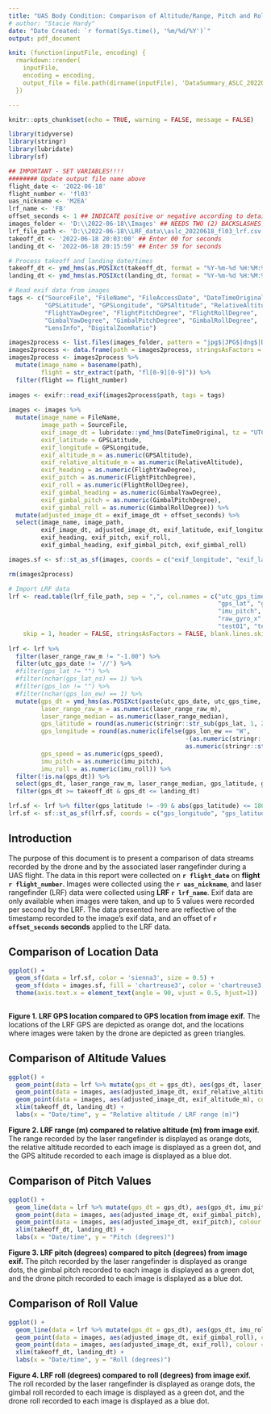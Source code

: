```yaml
---
title: "UAS Body Condition: Comparison of Altitude/Range, Pitch and Roll from Drone and LRF Values"
# author: "Stacie Hardy"
date: "Date Created: `r format(Sys.time(), '%m/%d/%Y')`"
output: pdf_document

knit: (function(inputFile, encoding) { 
  rmarkdown::render(
    inputFile, 
    encoding = encoding, 
    output_file = file.path(dirname(inputFile), 'DataSummary_ASLC_20220618_fl03_fieldPrelim.pdf'))
  })

---
```


```r
knitr::opts_chunk$set(echo = TRUE, warning = FALSE, message = FALSE) 

library(tidyverse)
library(stringr)
library(lubridate)
library(sf)

## IMPORTANT - SET VARIABLES!!!!
######## Update output file name above
flight_date <- '2022-06-18'
flight_number <- 'fl03'
uas_nickname <- 'M2EA'
lrf_name <- 'FB'
offset_seconds <- 1 ## INDICATE positive or negative according to details on datasheet
images_folder <- 'D:\\2022-06-18\\Images' ## NEEDS TWO (2) BACKSLASHES BETWEEN FOLDER NAMES
lrf_file_path <- 'D:\\2022-06-18\\LRF_data\\aslc_20220618_fl03_lrf.csv' ## NEEDS TWO (2) BACKSLASHES BETWEEN FOLDER NAMES
takeoff_dt <- '2022-06-18 20:03:00' ## Enter 00 for seconds
landing_dt <- '2022-06-18 20:15:59' ## Enter 59 for seconds

# Process takeoff and landing date/times
takeoff_dt <- ymd_hms(as.POSIXct(takeoff_dt, format = "%Y-%m-%d %H:%M:%S", tz = "UTC"), tz = "UTC")
landing_dt <- ymd_hms(as.POSIXct(landing_dt, format = "%Y-%m-%d %H:%M:%S", tz = "UTC"), tz = "UTC")

# Read exif data from images
tags <- c("SourceFile", "FileName", "FileAccessDate", "DateTimeOriginal",
          "GPSLatitude", "GPSLongitude", "GPSAltitude", "RelativeAltitude",
          "FlightYawDegree", "FlightPitchDegree", "FlightRollDegree",
          "GimbalYawDegree", "GimbalPitchDegree", "GimbalRollDegree",
          "LensInfo", "DigitalZoomRatio")

images2process <- list.files(images_folder, pattern = "jpg$|JPG$|dng$|DNG$", full.names = TRUE, recursive = FALSE)
images2process <- data.frame(path = images2process, stringsAsFactors = FALSE)
images2process <- images2process %>%
  mutate(image_name = basename(path),
         flight = str_extract(path, "fl[0-9][0-9]")) %>%
  filter(flight == flight_number)
    
images <- exifr::read_exif(images2process$path, tags = tags)
      
images <- images %>%
  mutate(image_name = FileName,
         image_path = SourceFile,
         exif_image_dt = lubridate::ymd_hms(DateTimeOriginal, tz = "UTC"),
         exif_latitude = GPSLatitude,
         exif_longitude = GPSLongitude,
         exif_altitude_m = as.numeric(GPSAltitude),
         exif_relative_altitude_m = as.numeric(RelativeAltitude),
         exif_heading = as.numeric(FlightYawDegree),
         exif_pitch = as.numeric(FlightPitchDegree),
         exif_roll = as.numeric(FlightRollDegree),
         exif_gimbal_heading = as.numeric(GimbalYawDegree),
         exif_gimbal_pitch = as.numeric(GimbalPitchDegree),
         exif_gimbal_roll = as.numeric(GimbalRollDegree)) %>%
  mutate(adjusted_image_dt = exif_image_dt + offset_seconds) %>%
  select(image_name, image_path,
         exif_image_dt, adjusted_image_dt, exif_latitude, exif_longitude, exif_altitude_m, exif_relative_altitude_m,
         exif_heading, exif_pitch, exif_roll,
         exif_gimbal_heading, exif_gimbal_pitch, exif_gimbal_roll)

images.sf <- sf::st_as_sf(images, coords = c("exif_longitude", "exif_latitude"), crs = st_crs(4326))

rm(images2process)

# Import LRF data
lrf <- read.table(lrf_file_path, sep = ",", col.names = c("utc_gps_time", "utc_gps_date", "laser_range_raw_m", "laser_range_median", 
                                                          "gps_lat", "gps_lat_ns", "gps_lon", "gps_lon_ew", "gps_speed", 
                                                          "imu_pitch", "imu_roll",
                                                          "raw_gyro_x",	"raw_gyro_y",	"raw_gyro_z",	"raw_accel_x",	"raw_accel_y",	"raw_accel_z",
                                                          "test01", "test02", "test03"), 
    skip = 1, header = FALSE, stringsAsFactors = FALSE, blank.lines.skip = TRUE, colClasses = "character", dec = ".", fill = TRUE, strip.white = TRUE)
        
lrf <- lrf %>%
  filter(laser_range_raw_m != "-1.00") %>% 
  filter(utc_gps_date != '//') %>%
  #filter(gps_lat != "") %>%
  #filter(nchar(gps_lat_ns) == 1) %>%
  #filter(gps_lon != "") %>%
  #filter(nchar(gps_lon_ew) == 1) %>%
  mutate(gps_dt = ymd_hms(as.POSIXct(paste(utc_gps_date, utc_gps_time, sep = " "), format = "%m/%d/%y %H:%M:%OS", tz = "UTC"), tz = "UTC"),
         laser_range_raw_m = as.numeric(laser_range_raw_m),
         laser_range_median = as.numeric(laser_range_median),
         gps_latitude = round(as.numeric(stringr::str_sub(gps_lat, 1, 2)) + as.numeric(stringr::str_sub(gps_lat, -nchar(gps_lat) + 2, -1))/60, 9),
         gps_longitude = round(as.numeric(ifelse(gps_lon_ew == "W",
                                                 -(as.numeric(stringr::str_sub(gps_lon, 1, 3)) + as.numeric(stringr::str_sub(gps_lon, -nchar(gps_lon) + 3, -1))/60),
                                                 as.numeric(stringr::str_sub(gps_lon, 1, 3)) + as.numeric(stringr::str_sub(gps_lon, -nchar(gps_lon) + 3, -1))/60)), 9),
         gps_speed = as.numeric(gps_speed),
         imu_pitch = as.numeric(imu_pitch),
         imu_roll = as.numeric(imu_roll)) %>%
  filter(!is.na(gps_dt)) %>%
  select(gps_dt, laser_range_raw_m, laser_range_median, gps_latitude, gps_longitude, imu_pitch, imu_roll) %>%
  filter(gps_dt >= takeoff_dt & gps_dt <= landing_dt) 

lrf.sf <- lrf %>% filter(gps_latitude != -99 & abs(gps_latitude) <= 180 & abs(gps_longitude) <= 180)
lrf.sf <- sf::st_as_sf(lrf.sf, coords = c("gps_longitude", "gps_latitude"), crs = st_crs(4326))
```
## Introduction
The purpose of this document is to present a comparison of data streams recorded by the drone and by the associated laser rangefinder during a UAS flight. The data in this report were collected on **`r flight_date`** on **flight `r flight_number`**. Images were collected using the **`r uas_nickname`**, and laser rangefinder (LRF) data were collected using **LRF `r lrf_name`**. Exif data are only available when images were taken, and up to 5 values were recorded per second by the LRF. The data presented here are reflective of the timestamp recorded to the image's exif data, and an offset of **`r offset_seconds` seconds** applied to the LRF data.

## Comparison of Location Data
```r
ggplot() +
  geom_sf(data = lrf.sf, color = 'sienna3', size = 0.5) +
  geom_sf(data = images.sf, fill = 'chartreuse3', color = 'chartreuse3', size = 1, shape = 24) + 
  theme(axis.text.x = element_text(angle = 90, vjust = 0.5, hjust=1))
  
```

**Figure 1. LRF GPS location compared to GPS location from image exif.** The locations of the LRF GPS are depicted as orange dot, and the locations where images were taken by the drone are depicted as green triangles.  

\newpage

## Comparison of Altitude Values

```r
ggplot() + 
  geom_point(data = lrf %>% mutate(gps_dt = gps_dt), aes(gps_dt, laser_range_raw_m), colour = "sienna3", size = 0.2) + 
  geom_point(data = images, aes(adjusted_image_dt, exif_relative_altitude_m), colour = "chartreuse3", size = 0.2) + 
  geom_point(data = images, aes(adjusted_image_dt, exif_altitude_m), colour = "navy", size = 0.2) + 
  xlim(takeoff_dt, landing_dt) +
  labs(x = "Date/time", y = "Relative altitude / LRF range (m)")
```

**Figure 2. LRF range (m) compared to relative altitude (m) from image exif.** The range recorded by the laser rangefinder is displayed as orange dots, the relative altitude recorded to each image is displayed as a green dot, and the GPS altitude recorded to each image is displayed as a blue dot.      

\newpage

## Comparison of Pitch Values

```r
ggplot() + 
  geom_line(data = lrf %>% mutate(gps_dt = gps_dt), aes(gps_dt, imu_pitch), colour = "sienna3") + 
  geom_point(data = images, aes(adjusted_image_dt, exif_gimbal_pitch), colour = "chartreuse3", size = 0.2) +
  geom_point(data = images, aes(adjusted_image_dt, exif_pitch), colour = "navy", size = 0.2) + 
  xlim(takeoff_dt, landing_dt) +
  labs(x = "Date/time", y = "Pitch (degrees)")

```

**Figure 3. LRF pitch (degrees) compared to pitch (degrees) from image exif.** The pitch recorded by the laser rangefinder is displayed as orange dots, the gimbal pitch recorded to each image is displayed as a green dot, and the drone pitch recorded to each image is displayed as a blue dot.   

\newpage 

## Comparison of Roll Value

```r
ggplot() + 
  geom_line(data = lrf %>% mutate(gps_dt = gps_dt), aes(gps_dt, imu_roll), colour = "sienna3") + 
  geom_point(data = images, aes(adjusted_image_dt, exif_gimbal_roll), colour = "chartreuse3", size = 0.2) +
  geom_point(data = images, aes(adjusted_image_dt, exif_roll), colour = "navy", size = 0.2) + 
  xlim(takeoff_dt, landing_dt) +
  labs(x = "Date/time", y = "Roll (degrees)")
```

**Figure 4. LRF roll (degrees) compared to roll (degrees) from image exif.** The roll recorded by the laser rangefinder is displayed as orange dots, the gimbal roll recorded to each image is displayed as a green dot, and the drone roll recorded to each image is displayed as a blue dot.